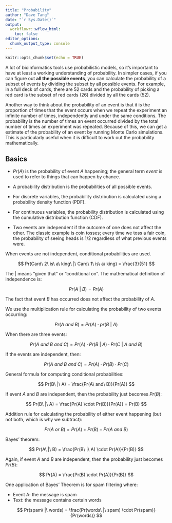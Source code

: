 ```yaml
---
title: "Probability"
author: "Dave Tang"
date: "`r Sys.Date()`"
output:
  workflowr::wflow_html:
    toc: false
editor_options:
  chunk_output_type: console
---
```


```r
knitr::opts_chunk$set(echo = TRUE)
```

A lot of bioinformatics tools use probabilistic models, so it's important to
have at least a working understanding of probability. In simpler cases, if you
can figure out **all the possible events**, you can calculate the probability
of a subset of events by dividing the subset by all possible events. For
example, in a full deck of cards, there are 52 cards and the probability of
picking a red card is the subset of red cards (26) divided by all the cards
(52).

Another way to think about the probability of an event is that it is the
proportion of times that the event occurs when we repeat the experiment an
infinite number of times, independently and under the same conditions. The
probability is the number of times an event occurred divided by the total
number of times an experiment was repeated. Because of this, we can get a
estimate of the probability of an event by running Monte Carlo simulations.
This is particularly useful when it is difficult to work out the probability
mathematically.

## Basics

* $Pr(A)$ is the probability of event $A$ happening; the general term _event_
  is used to refer to things that can happen by chance.

* A probability distribution is the probabilities of all possible events.

* For discrete variables, the probability distribution is calculated using a
  probability density function (PDF).

* For continuous variables, the probability distribution is calculated using
  the cumulative distribution function (CDF).

* Two events are independent if the outcome of one does not affect the other.
  The classic example is coin tosses; every time we toss a fair coin, the
  probability of seeing heads is 1/2 regardless of what previous events were.

When events are not independent, conditional probabilities are used.

$$ Pr(Card\ 2\ is\ a\ king\ |\ Card\ 1\ is\ a\ king) = \frac{3}{51} $$

The $|$ means "given that" or "conditional on". The mathematical definition of independence is:

$$ Pr(A\ |\ B) = Pr(A) $$

The fact that event $B$ has occurred does not affect the probability of $A$.

We use the multiplication rule for calculating the probability of two events occurring:

$$ Pr(A\ and\ B) = Pr(A) \cdot pr(B\ |\ A) $$

When there are three events:

$$ Pr(A\ and\ B\ and\ C) = Pr(A) \cdot Pr(B\ |\ A) \cdot Pr(C\ |\ A\ and\ B) $$

If the events are independent, then:

$$ Pr(A\ and\ B\ and\ C) = Pr(A) \cdot Pr(B) \cdot Pr(C) $$

General formula for computing conditional probabilities:

$$ Pr(B\ |\ A) = \frac{Pr(A\ and\ B)}{Pr(A)} $$

If event $A$ and $B$ are independent, then the probability just becomes $Pr(B)$:

$$ Pr(B\ |\ A) = \frac{Pr(A) \cdot Pr(B)}{Pr(A)} = Pr(B) $$

Addition rule for calculating the probability of either event happening (but not both, which is why we subtract):

$$ Pr(A\ or\ B) = Pr(A) + Pr(B) - Pr(A\ and\ B) $$

Bayes' theorem:

$$ Pr(A\ |\ B) = \frac{Pr(B\ |\ A) \cdot Pr(A)}{Pr(B)} $$

Again, if event $A$ and $B$ are independent, then the probability just becomes $Pr(B)$:

$$ Pr(A) = \frac{Pr(B) \cdot Pr(A)}{Pr(B)} $$

One application of Bayes' Theorem is for spam filtering where:

* Event A: the message is spam
* Text: the message contains certain words

$$ Pr(spam\ |\ words) = \frac{Pr(words\ |\ spam) \cdot Pr(spam)}{Pr(words)} $$
